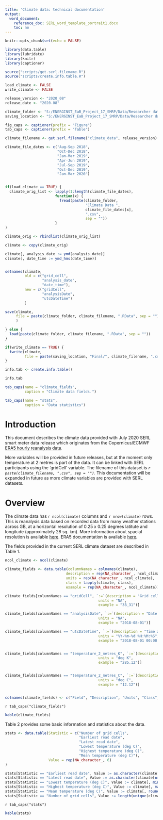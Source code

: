 ```yaml
---
title: 'Climate data: technical documentation'
output: 
  word_document:
    reference_doc: SERL_word_template_portrait1.docx
    toc: no
---
```



```r
knitr::opts_chunk$set(echo = FALSE)

library(data.table)
library(lubridate)
library(knitr)
library(captioner)

source("scripts/get.serl.filename.R")
source("scripts/create.info.table.R")

```

```r

load_climate <- FALSE
write_climate <- FALSE

release_version <- "2020_08"
release_date <- "2020-08"

climate_folder <- "S:/ENERGINST_EaB_Project_17_SMRP/Data/Researcher data/Climate data/"
saving_location <- "S:/ENERGINST_EaB_Project_17_SMRP/Data/Researcher data/Observatory2020_08/Processed/"

fig_caps <- captioner(prefix = "Figure")
tab_caps <- captioner(prefix = "Table")

```

```r

climate_filename <- get.serl.filename("climate_data", release_version)

climate_file_dates <- c("Aug-Sep 2018",
                        "Oct-Dec 2018",
                        "Jan-Mar 2019",
                        "Apr-Jun 2019",
                        "Jul-Sep 2019",
                        "Oct-Dec 2019",
                        "Jan-Mar 2020")


if(load_climate == TRUE) {
  climate_orig_list <- lapply(1:length(climate_file_dates), 
                       function(x) {
                         fread(paste(climate_folder, 
                                     "Climate Data ",
                                     climate_file_dates[x],
                                     ".csv", 
                                     sep = "")) 
                       }
)

climate_orig <- rbindlist(climate_orig_list)

climate <- copy(climate_orig)

climate[, analysis_date := ymd(analysis_date)]
climate[, date_time := ymd_hms(date_time)]


setnames(climate, 
         old = c("grid_cell",
                 "analysis_date",
                 "date_time"),
         new = c("gridCell",
                 "analysisDate",
                 "utcDateTime")
         )

save(climate,
     file = paste(climate_folder, climate_filename, ".RData", sep = "")
     )

} else {
  load(paste(climate_folder, climate_filename, ".RData", sep = ""))
}

if(write_climate == TRUE) {
  fwrite(climate,
         file = paste(saving_location, "Final/", climate_filename, ".csv", sep = ""))
}


```

```r
info.tab <- create.info.table()
```

```r
info.tab
```

```r

tab_caps(name = "climate_fields", 
         caption = "Climate data fields.")

tab_caps(name = "stats", 
         caption = "Data statistics")

```


# Introduction

This document describes the climate data provided with July 2020 SERL smart meter data release which originates from the Copernicus/ECMWF [ERA5 hourly reanalysis data](https://cds.climate.copernicus.eu/cdsapp#!/dataset/reanalysis-era5-single-levels?tab=overview). 

More variables will be provided in future releases, but at the moment only temperature at 2 metres is part of the data. It can be linked with SERL participants using the 'gridCell' variable. The filename of this dataset is *`r paste(climate_filename, ".csv", sep = "")`*. This documentation will be expanded in future as more climate variables are provided with SERL datasets. 

# Overview

The climate data has `r ncol(climate)` columns and `r nrow(climate)` rows. This is reanalysis data based on recorded data from many weather stations across GB, at a horizontal resolution of 0.25 x 0.25 degrees latitute and longitude (approximately 28 sq. km). More information about spacial resolution is available [here](https://confluence.ecmwf.int/display/CKB/ERA5%3A+What+is+the+spatial+reference). ERA5 documentation is available [here](https://confluence.ecmwf.int/display/CKB/ERA5%3A+data+documentation).

The fields provided in the current SERL climate dataset are described in Table 1. 

```r

ncol_climate <- ncol(climate)

climate_fields <- data.table(columnNames = colnames(climate),
                            description = rep(NA_character_, ncol_climate),
                            units = rep(NA_character_, ncol_climate),
                            class = lapply(climate, class),
                            example = rep(NA_character_, ncol_climate))

climate_fields[columnNames == "gridCell", `:=`(description = "Grid cell for linking to participant data",
                                           units = "NA",
                                           example = "38_31")]

climate_fields[columnNames == "analysisDate", `:=`(description = "Date the data refers to",
                                           units = "NA",
                                           example = "2018-08-01")]

climate_fields[columnNames == "utcDateTime", `:=`(description = "Time and date of the data in UTC",
                                           units = "%Y-%m-%d %H:%M:%S",
                                           example = "2018-08-01 00:00:00")]


climate_fields[columnNames == "temperature_2_metres_K", `:=`(description = "Temperature at 2 metres from the surface",
                                           units = "deg K",
                                           example = "285.12")]


climate_fields[columnNames == "temperature_2_metres_C", `:=`(description = "Temperature at 2 metres from the surface converted into Celsius",
                                           units = "deg C",
                                           example = "12.12")]


colnames(climate_fields) <- c("Field", "Description", "Units", "Class", "Example value")


```

`r tab_caps("climate_fields")`
```r
kable(climate_fields)
```

Table 2 provides some basic information and statistics about the data.

```r

stats <- data.table(Statistic = c("Number of grid cells",
                                  "Earliest read date",
                                  "Latest read date",
                                  "Lowest temperature (deg C)",
                                  "Highest temperature (deg C)",
                                  "Mean temperature (deg C)"),
                    Value = rep(NA_character_, 6)
)

stats[Statistic == "Earliest read date", Value := as.character(climate[1, analysisDate])]
stats[Statistic == "Latest read date", Value := as.character(climate[nrow(climate), analysisDate])]
stats[Statistic == "Lowest temperature (deg C)", Value := climate[, min(temperature_2_metres_C)]]
stats[Statistic == "Highest temperature (deg C)", Value := climate[, max(temperature_2_metres_C)]]
stats[Statistic == "Mean temperature (deg C)", Value := climate[, round(mean(temperature_2_metres_C), 2)]]
stats[Statistic == "Number of grid cells", Value := length(unique(climate$gridCell))]


```

`r tab_caps("stats")`
```r
kable(stats)
```



